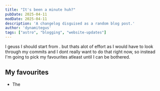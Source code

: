 ```yaml
---
title: "It's been a minute huh?"
pubDate: 2025-04-11
modDate: 2025-04-11
description: 'A changelog disguised as a random blog post.'
author: 'dynamitegus'
tags: ["astro", "blogging", "website-updates"]
---
```


I geuss I should start from <ShortLinksHover PageColour={PageColour} LD="./post-whata-ive-been-doing.md" LN="the first in this Series" Title="What I've been doing" Content="What I have been doing on my website over the past month or two."/>.
but thats alot of effort as I would have to look through my commits and I dont really want to do that right now, so instead I\'m going to pick my favourites atleast until I can be bothered.
## My favourites
- The <ShortLinksHover PageColour={PageColour} LD="" LN="Hovercard" Title="Hover Card" Content="Woah Much Hover"/>